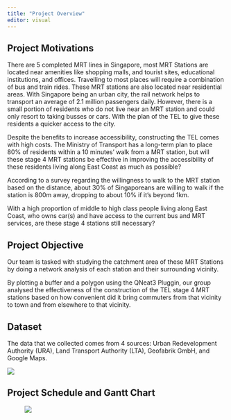```yaml
---
title: "Project Overview"
editor: visual
---
```


## Project Motivations

There are 5 completed MRT lines in Singapore, most MRT Stations are located near amenities like shopping malls, and tourist sites, educational institutions, and offices. Travelling to most places will require a combination of bus and train rides. These MRT stations are also located near residential areas. With Singapore being an urban city, the rail network helps to transport an average of 2.1 million passengers daily. However, there is a small portion of residents who do not live near an MRT station and could only resort to taking busses or cars. With the plan of the TEL to give these residents a quicker access to the city.

Despite the benefits to increase accessibility, constructing the TEL comes with high costs. The Ministry of Transport has a long-term plan to place 80% of residents within a 10 minutes' walk from a MRT station, but will these stage 4 MRT stations be effective in improving the accessibility of these residents living along East Coast as much as possible?

According to a survey regarding the willingness to walk to the MRT station based on the distance, about 30% of Singaporeans are willing to walk if the station is 800m away, dropping to about 10% if it's beyond 1km.

With a high proportion of middle to high class people living along East Coast, who owns car(s) and have access to the current bus and MRT services, are these stage 4 stations still necessary?

## Project Objective

Our team is tasked with studying the catchment area of these MRT Stations by doing a network analysis of each station and their surrounding vicinity.

By plotting a buffer and a polygon using the QNeat3 Pluggin, our group analysed the effectiveness of the construction of the TEL stage 4 MRT stations based on how convenient did it bring commuters from that vicinity to town and from elsewhere to that vicinity.

## Dataset

The data that we collected comes from 4 sources: Urban Redevelopment Authority (URA), Land Transport Authority (LTA), Geofabrik GmbH, and Google Maps.

![](images/paste-795237CA.png)

## Project Schedule and Gantt Chart

![![](images/paste-9BECDCC9.png)](images/paste-C7E7CAE8.png)
